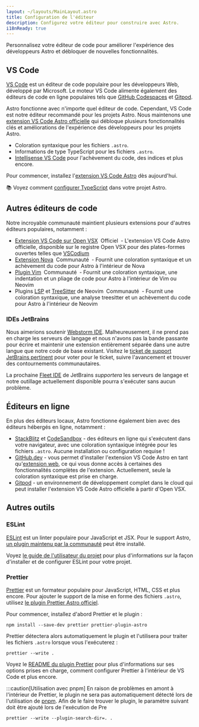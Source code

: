 ```yaml
---
layout: ~/layouts/MainLayout.astro
title: Configuration de l'éditeur
description: Configurez votre éditeur pour construire avec Astro.
i18nReady: true
---
```


Personnalisez votre éditeur de code pour améliorer l'expérience des développeurs Astro et débloquer de nouvelles fonctionnalités.

## VS Code

[VS Code](https://code.visualstudio.com/) est un éditeur de code populaire pour les développeurs Web, développé par Microsoft. Le moteur VS Code alimente également des éditeurs de code en ligne populaires tels que [GitHub Codespaces](https://github.com/features/codespaces) et [Gitpod](https://gitpod.io/).

Astro fonctionne avec n'importe quel éditeur de code. Cependant, VS Code est notre éditeur recommandé pour les projets Astro. Nous maintenons une [extension VS Code Astro officielle](https://marketplace.visualstudio.com/items?itemName=astro-build.astro-vscode) qui débloque plusieurs fonctionnalités clés et améliorations de l'expérience des développeurs pour les projets Astro.

- Coloration syntaxique pour les fichiers `.astro`.
- Informations de type TypeScript pour les fichiers `.astro`.
- [Intellisense VS Code](https://code.visualstudio.com/docs/editor/intellisense) pour l'achèvement du code, des indices et plus encore.

Pour commencer, installez l'[extension VS Code Astro](https://marketplace.visualstudio.com/items?itemName=astro-build.astro-vscode) dès aujourd'hui.

📚 Voyez comment [configurer TypeScript](/en/guides/typescript/) dans votre projet Astro.

## Autres éditeurs de code

Notre incroyable communauté maintient plusieurs extensions pour d'autres éditeurs populaires, notamment :

- [Extension VS Code sur Open VSX](https://open-vsx.org/extension/astro-build/astro-vscode) <span style="margin: 0.25em;"><Badge variant="accent">Officiel</Badge></span> - L'extension VS Code Astro officielle, disponible sur le registre Open VSX pour des plates-formes ouvertes telles que [VSCodium](https://vscodium.com/)
- [Extension Nova](https://extensions.panic.com/extensions/sciencefidelity/sciencefidelity.astro/) <span style="margin: 0.25em;"><Badge variant="neutral">Communauté</Badge></span> - Fournit une coloration syntaxique et un achèvement du code pour Astro à l'intérieur de Nova
- [Plugin Vim](https://github.com/wuelnerdotexe/vim-astro) <span style="margin: 0.25em;"><Badge variant="neutral">Communauté</Badge></span> - Fournit une coloration syntaxique, une indentation et un pliage de code pour Astro à l'intérieur de Vim ou Neovim
- Plugins [LSP](https://github.com/neovim/nvim-lspconfig/blob/master/doc/server_configurations.md#astro) et [TreeSitter](https://github.com/virchau13/tree-sitter-astro) de Neovim <span style="margin: 0.25em;"><Badge variant="neutral">Communauté</Badge></span> - Fournit une coloration syntaxique, une analyse treesitter et un achèvement du code pour Astro à l'intérieur de Neovim

### IDEs JetBrains

Nous aimerions soutenir [Webstorm IDE](https://www.jetbrains.com/webstorm/). Malheureusement, il ne prend pas en charge les serveurs de langage et nous n'avons pas la bande passante pour écrire et maintenir une extension entièrement séparée dans une autre langue que notre code de base existant. Visitez le [ticket de support JetBrains pertinent](https://youtrack.jetbrains.com/issue/WEB-52015/Astro-Language-Support) pour voter pour le ticket, suivre l'avancement et trouver des contournements communautaires.

La prochaine [Fleet IDE](https://www.jetbrains.com/fleet/) de JetBrains _supportera_ les serveurs de langage et notre outillage actuellement disponible pourra s'exécuter sans aucun problème.

## Éditeurs en ligne

En plus des éditeurs locaux, Astro fonctionne également bien avec des éditeurs hébergés en ligne, notamment :

- [StackBlitz](https://stackblitz.com/) et [CodeSandbox](https://codesandbox.io/) - des éditeurs en ligne qui s'exécutent dans votre navigateur, avec une coloration syntaxique intégrée pour les fichiers `.astro`. Aucune installation ou configuration requise !
- [GitHub.dev](https://github.dev/) - vous permet d'installer l'extension VS Code Astro en tant qu'[extension web](https://code.visualstudio.com/api/extension-guides/web-extensions), ce qui vous donne accès à certaines des fonctionnalités complètes de l'extension. Actuellement, seule la coloration syntaxique est prise en charge.
- [Gitpod](https://gitpod.io/) - un environnement de développement complet dans le cloud qui peut installer l'extension VS Code Astro officielle à partir d'Open VSX.

## Autres outils

### ESLint

[ESLint](https://eslint.org/) est un linter populaire pour JavaScript et JSX. Pour le support Astro, [un plugin maintenu par la communauté](https://github.com/ota-meshi/eslint-plugin-astro) peut être installé.

Voyez [le guide de l'utilisateur du projet](https://ota-meshi.github.io/eslint-plugin-astro/user-guide/) pour plus d'informations sur la façon d'installer et de configurer ESLint pour votre projet.

### Prettier

[Prettier](https://prettier.io/) est un formateur populaire pour JavaScript, HTML, CSS et plus encore. Pour ajouter le support de la mise en forme des fichiers `.astro`, utilisez [le plugin Prettier Astro officiel](https://github.com/withastro/prettier-plugin-astro).

Pour commencer, installez d'abord Prettier et le plugin :


```shell
npm install --save-dev prettier prettier-plugin-astro
```


Prettier détectera alors automatiquement le plugin et l'utilisera pour traiter les fichiers `.astro` lorsque vous l'exécuterez :


```shell
prettier --write .
```


Voyez le [README du plugin Prettier](https://github.com/withastro/prettier-plugin-astro/blob/main/README.md) pour plus d'informations sur ses options prises en charge, comment configurer Prettier à l'intérieur de VS Code et plus encore.

:::caution[Utilisation avec pnpm]
En raison de problèmes en amont à l'intérieur de Prettier, le plugin ne sera pas automatiquement détecté lors de l'utilisation de [pnpm](https://pnpm.io/). Afin de le faire trouver le plugin, le paramètre suivant doit être ajouté lors de l'exécution de Pre
```shell
prettier --write --plugin-search-dir=. .
```
